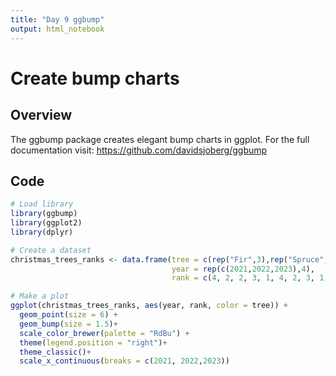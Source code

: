 ```yaml
---
title: "Day 9 ggbump"
output: html_notebook
---
```


# Create bump charts

## Overview

The ggbump package creates elegant bump charts in ggplot. For the full documentation visit: <https://github.com/davidsjoberg/ggbump>

## Code

```r
# Load library
library(ggbump)
library(ggplot2)
library(dplyr)

# Create a dataset
christmas_trees_ranks <- data.frame(tree = c(rep("Fir",3),rep("Spruce",3),rep("Pine",3),rep("Cedar",3)),
                                    year = rep(c(2021,2022,2023),4),
                                    rank = c(4, 2, 2, 3, 1, 4, 2, 3, 1, 1, 4, 3))

# Make a plot
ggplot(christmas_trees_ranks, aes(year, rank, color = tree)) +
  geom_point(size = 6) +
  geom_bump(size = 1.5)+
  scale_color_brewer(palette = "RdBu") +
  theme(legend.position = "right")+
  theme_classic()+
  scale_x_continuous(breaks = c(2021, 2022,2023))

```
